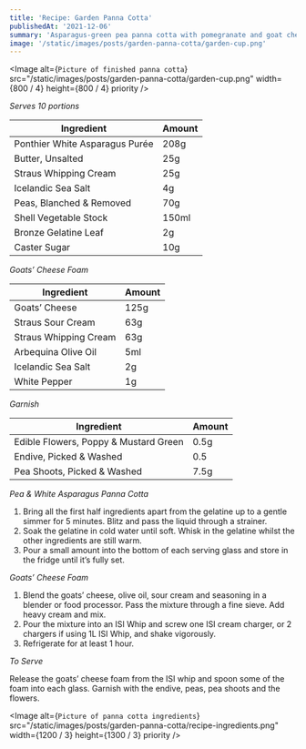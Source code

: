 ```yaml
---
title: 'Recipe: Garden Panna Cotta'
publishedAt: '2021-12-06'
summary: 'Asparagus-green pea panna cotta with pomegranate and goat cheese foam.'
image: '/static/images/posts/garden-panna-cotta/garden-cup.png'
---
```


<Image
  alt={`Picture of finished panna cotta`}
  src="/static/images/posts/garden-panna-cotta/garden-cup.png"
  width={800 / 4}
  height={800 / 4}
  priority
/>

_Serves 10 portions_

| Ingredient                     | Amount |
| ------------------------------ | ------ |
| Ponthier White Asparagus Purée | 208g   |
| Butter, Unsalted               | 25g    |
| Straus Whipping Cream          | 25g    |
| Icelandic Sea Salt             | 4g     |
| Peas, Blanched & Removed       | 70g    |
| Shell Vegetable Stock          | 150ml  |
| Bronze Gelatine Leaf           | 2g     |
| Caster Sugar                   | 10g    |

_Goats’ Cheese Foam_

| Ingredient            | Amount |
| --------------------- | ------ |
| Goats’ Cheese         | 125g   |
| Straus Sour Cream     | 63g    |
| Straus Whipping Cream | 63g    |
| Arbequina Olive Oil   | 5ml    |
| Icelandic Sea Salt    | 2g     |
| White Pepper          | 1g     |

_Garnish_

| Ingredient                            | Amount |
| ------------------------------------- | ------ |
| Edible Flowers, Poppy & Mustard Green | 0.5g   |
| Endive, Picked & Washed               | 0.5    |
| Pea Shoots, Picked & Washed           | 7.5g   |

_Pea & White Asparagus Panna Cotta_

1. Bring all the first half ingredients apart from the gelatine up to a gentle simmer for 5 minutes. Blitz and pass the liquid through a strainer.
2. Soak the gelatine in cold water until soft. Whisk in the gelatine whilst the other ingredients are still warm.
3. Pour a small amount into the bottom of each serving glass and store in the fridge until it’s fully set.

_Goats’ Cheese Foam_

1. Blend the goats’ cheese, olive oil, sour cream and seasoning in a blender or food processor. Pass the mixture through a fine sieve. Add heavy cream and mix.
2. Pour the mixture into an ISI Whip and screw one ISI cream charger, or 2 chargers if using 1L ISI Whip, and shake vigorously.
3. Refrigerate for at least 1 hour.

_To Serve_

Release the goats’ cheese foam from the ISI whip and spoon some of the foam into each glass. Garnish with the endive, peas, pea shoots and the flowers.

<Image
  alt={`Picture of panna cotta ingredients`}
  src="/static/images/posts/garden-panna-cotta/recipe-ingredients.png"
  width={1200 / 3}
  height={1300 / 3}
  priority
/>
